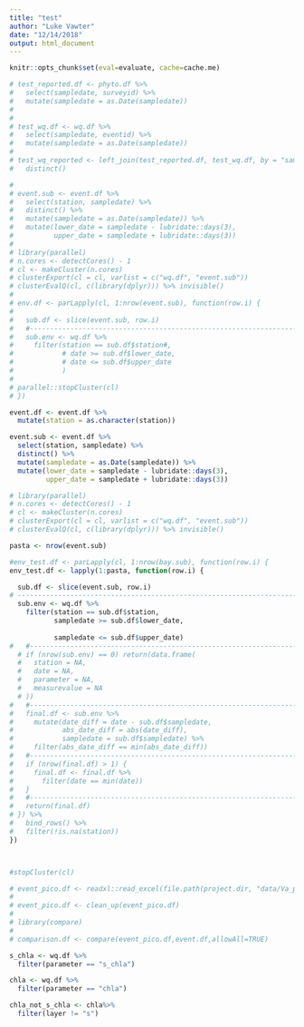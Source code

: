 ```yaml
---
title: "test"
author: "Luke Vawter"
date: "12/14/2018"
output: html_document
---
```


```r
knitr::opts_chunk$set(eval=evaluate, cache=cache.me)
```

```r
# test_reported.df <- phyto.df %>%
#   select(sampledate, surveyid) %>%
#   mutate(sampledate = as.Date(sampledate))
# 
# 
# test_wq.df <- wq.df %>%
#   select(sampledate, eventid) %>%
#   mutate(sampledate = as.Date(sampledate))
# 
# test_wq_reported <- left_join(test_reported.df, test_wq.df, by = "sampledate") %>%
#   distinct()
```



```r

# 
# event.sub <- event.df %>%
#   select(station, sampledate) %>%
#   distinct() %>%
#   mutate(sampledate = as.Date(sampledate)) %>%
#   mutate(lower_date = sampledate - lubridate::days(3),
#          upper_date = sampledate + lubridate::days(3))
# 
# library(parallel)
# n.cores <- detectCores() - 1
# cl <- makeCluster(n.cores)
# clusterExport(cl = cl, varlist = c("wq.df", "event.sub"))
# clusterEvalQ(cl, c(library(dplyr))) %>% invisible()
# 
# env.df <- parLapply(cl, 1:nrow(event.sub), function(row.i) {
#   
#   sub.df <- slice(event.sub, row.i)
#   #----------------------------------------------------------------------------
#   sub.env <- wq.df %>%
#     filter(station == sub.df$station#,
#            # date >= sub.df$lower_date,
#            # date <= sub.df$upper_date
#            )
#   
# parallel::stopCluster(cl)
# })
```


```r
event.df <- event.df %>%
  mutate(station = as.character(station))

event.sub <- event.df %>%
  select(station, sampledate) %>%
  distinct() %>%
  mutate(sampledate = as.Date(sampledate)) %>%
  mutate(lower_date = sampledate - lubridate::days(3),
         upper_date = sampledate + lubridate::days(3))

# library(parallel)
# n.cores <- detectCores() - 1
# cl <- makeCluster(n.cores)
# clusterExport(cl = cl, varlist = c("wq.df", "event.sub"))
# clusterEvalQ(cl, c(library(dplyr))) %>% invisible()

pasta <- nrow(event.sub)

#env_test.df <- parLapply(cl, 1:nrow(bay.sub), function(row.i) {
env_test.df <- lapply(1:pasta, function(row.i) {

  sub.df <- slice(event.sub, row.i)
# ----------------------------------------------------------------------------
  sub.env <- wq.df %>%
    filter(station == sub.df$station,
           sampledate >= sub.df$lower_date,
    
           sampledate <= sub.df$upper_date)
#   #----------------------------------------------------------------------------
  # if (nrow(sub.env) == 0) return(data.frame(
  #   station = NA,
  #   date = NA,
  #   parameter = NA,
  #   measurevalue = NA
  # ))
#   #----------------------------------------------------------------------------
#   final.df <- sub.env %>% 
#     mutate(date_diff = date - sub.df$sampledate,
#            abs_date_diff = abs(date_diff),
#            sampledate = sub.df$sampledate) %>% 
#     filter(abs_date_diff == min(abs_date_diff))
#   #----------------------------------------------------------------------------
#   if (nrow(final.df) > 1) {
#     final.df <- final.df %>% 
#       filter(date == min(date))
#   }
#   #----------------------------------------------------------------------------
#   return(final.df)
# }) %>% 
#   bind_rows() %>% 
#   filter(!is.na(station))
})



#stopCluster(cl)


```

```r

# event_pico.df <- readxl::read_excel(file.path(project.dir, "data/Va_phyto_count_and_event/data-dev_2013_2016_ODU_Pico_Events_05mar18.xlsx"))
# 
# event_pico.df <- clean_up(event_pico.df)
# 
# library(compare)
# 
# comparison.df <- compare(event_pico.df,event.df,allowAll=TRUE)
```

```r
s_chla <- wq.df %>%
  filter(parameter == "s_chla")

chla <- wq.df %>%
  filter(parameter == "chla")

chla_not_s_chla <- chla%>%
  filter(layer != "s")
```


